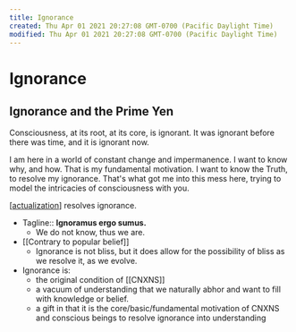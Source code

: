 ```yaml
---
title: Ignorance
created: Thu Apr 01 2021 20:27:08 GMT-0700 (Pacific Daylight Time)
modified: Thu Apr 01 2021 20:27:08 GMT-0700 (Pacific Daylight Time)
---
```


# Ignorance

## Ignorance and the Prime Yen

Consciousness, at its root, at its core, is ignorant. It was ignorant before there was time, and it is ignorant now.

I am here in a world of constant change and impermanence. I want to know why, and how. That is my fundamental motivation. I want to know the Truth, to resolve my ignorance. That's what got me into this mess here, trying to model the intricacies of consciousness with you.

[[actualization]] resolves ignorance.

- Tagline:: **Ignoramus ergo sumus.**
  - We do not know, thus we are.
- [[Contrary to popular belief]]
  - Ignorance is not bliss, but it does allow for the possibility of bliss as we resolve it, as we evolve.
- Ignorance is:
  - the original condition of [[CNXNS]]
  - a vacuum of understanding that we naturally abhor and want to fill with knowledge or belief.
  - a gift in that it is the core/basic/fundamental motivation of CNXNS and conscious beings to resolve ignorance into understanding



[//begin]: # "Autogenerated link references for markdown compatibility"
[actualization]: actualization "Actualization"
[//end]: # "Autogenerated link references"